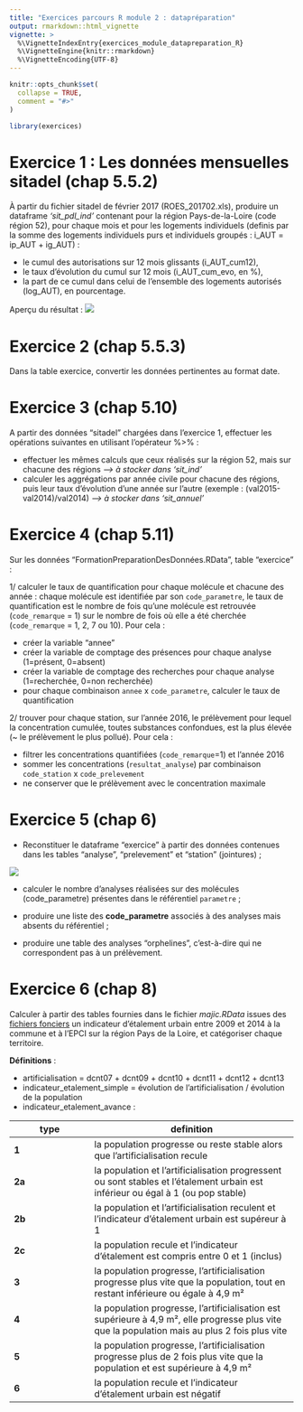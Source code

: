 ```yaml
---
title: "Exercices parcours R module 2 : datapréparation"
output: rmarkdown::html_vignette
vignette: >
  %\VignetteIndexEntry{exercices_module_datapreparation_R}
  %\VignetteEngine{knitr::rmarkdown}
  %\VignetteEncoding{UTF-8}
---
```


```r
knitr::opts_chunk$set(
  collapse = TRUE,
  comment = "#>"
)
```

```r
library(exercices)
```

# Exercice 1 : Les données mensuelles sitadel (chap 5.5.2)

À partir du fichier sitadel de février 2017 (ROES_201702.xls), produire un dataframe _'sit_pdl_ind'_ contenant 
pour la région Pays-de-la-Loire (code région 52), pour chaque mois et pour les logements individuels (definis par la somme des logements individuels purs et individuels groupés : i_AUT = ip_AUT + ig_AUT) :  

   - le cumul des autorisations sur 12 mois glissants (i_AUT_cum12),  
   - le taux d’évolution du cumul sur 12 mois (i_AUT_cum_evo, en %),  
   - la part de ce cumul dans celui de l’ensemble des logements autorisés (log_AUT), en pourcentage.  

Aperçu du résultat : 
![](M2_exercice1_enonce_v3.png) 

# Exercice 2 (chap 5.5.3)

Dans la table exercice, convertir les données pertinentes au format date.  


# Exercice 3 (chap 5.10)
 
A partir des données “sitadel” chargées dans l'exercice 1, effectuer les opérations suivantes en utilisant l’opérateur %>% :  

   - effectuer les mêmes calculs que ceux réalisés sur la région 52, mais sur chacune des régions _--> à stocker dans 'sit_ind'_  
   - calculer les aggrégations par année civile pour chacune des régions, puis leur taux d’évolution d’une année sur l’autre 
     (exemple : (val2015-val2014)/val2014) _--> à stocker dans 'sit_annuel'_  
     

# Exercice 4 (chap 5.11)

Sur les données “FormationPreparationDesDonnées.RData”, table “exercice” :

1/ calculer le taux de quantification pour chaque molécule et chacune des année : chaque molécule est identifiée par son `code_parametre`,
le taux de quantification est le nombre de fois qu'une molécule est retrouvée (`code_remarque` = 1) sur le nombre de fois où elle a été
cherchée (`code_remarque` = 1, 2, 7 ou 10). Pour cela :

 - créer la variable “annee”
 - créer la variable de comptage des présences pour chaque analyse (1=présent, 0=absent)
 - créer la variable de comptage des recherches pour chaque analyse (1=recherchée, 0=non recherchée)
 - pour chaque combinaison `annee` x `code_parametre`, calculer le taux de quantification


2/ trouver pour chaque station, sur l’année 2016, le prélèvement pour lequel la concentration cumulée, toutes substances confondues,
est la plus élevée (~ le prélèvement le plus pollué). Pour cela :

 - filtrer les concentrations quantifiées (`code_remarque`=1) et l’année 2016
 - sommer les concentrations (`resultat_analyse`) par combinaison `code_station` x `code_prelevement`
 - ne conserver que le prélèvement avec le concentration maximale


# Exercice 5 (chap 6)

- Reconstituer le dataframe "exercice" à partir des données contenues dans les tables "analyse", "prelevement" et "station" (jointures) ;  

![](MCD_pesticides.png)

- calculer le nombre d’analyses réalisées sur des molécules (code_parametre) présentes dans le référentiel `parametre` ;  

- produire une liste des **code_parametre** associés à des analyses mais absents du référentiel ;  

- produire une table des analyses "orphelines", c'est-à-dire qui ne correspondent pas à un prélèvement.  


# Exercice 6 (chap 8)

Calculer à partir des tables fournies dans le fichier *majic.RData* issues des [fichiers fonciers](http://piece-jointe-carto.developpement-durable.gouv.fr/NAT004/DTerNP/html3/_ff_descriptif_tables_image.html#pnb10) un indicateur d'étalement urbain entre 2009 et 2014 à la commune et à l'EPCI sur la région Pays de la Loire, et catégoriser chaque territoire.

**Définitions** :   

 - artificialisation = dcnt07 + dcnt09 + dcnt10 + dcnt11 + dcnt12 + dcnt13
 - indicateur_etalement_simple = évolution de l'artificialisation / évolution de la population
 - indicateur_etalement_avance :  
 
 
 | type | definition |
 | ---- | ---------- |
 |   **1**  | la population progresse ou reste stable alors que l'artificialisation recule |  
 |  **2a**  | la population et l'artificialisation progressent ou sont stables et l'étalement urbain est inférieur ou égal à 1 (ou pop stable) |  
 |  **2b**  | la population et l'artificialisation reculent et l'indicateur d'étalement urbain est supéreur à 1 |  
 |  **2c**  | la population recule et l'indicateur d'étalement est compris entre 0 et 1 (inclus) |  
 |   **3**  | la population progresse, l'artificialisation progresse plus vite que la population, tout en restant inférieure ou égale à 4,9 m² |  
 |   **4**  | la population progresse, l'artificialisation est supérieure à 4,9 m², elle progresse plus vite que la population mais au plus 2 fois plus vite |   
 |   **5**  | la population progresse, l'artificialisation progresse plus de 2 fois plus vite que la population et est supérieure à 4,9 m² |  
 |   **6**  |  la population recule et l'indicateur d'étalement urbain est négatif |  
          
 
